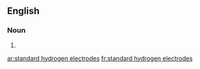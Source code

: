 ==English==

===Noun===
{{head|en|head=[[standard]] [[hydrogen]] [[electrode]]s}}

# {{plural of|standard hydrogen electrode}}

[[ar:standard hydrogen electrodes]]
[[fr:standard hydrogen electrodes]]